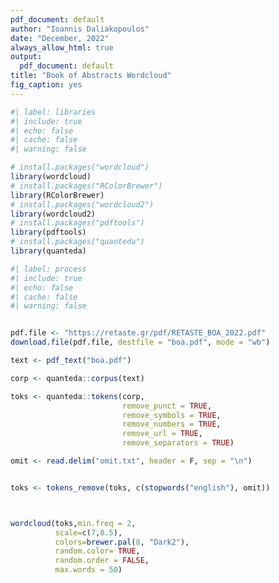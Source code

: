---
pdf_document: default
author: "Ioannis Daliakopoulos"
date: "December, 2022"
always_allow_html: true
output:
  pdf_document: default
title: "Book of Abstracts Wordcloud"
fig_caption: yes
---

```{r}
#| label: libraries
#| include: true  
#| echo: false
#| cache: false
#| warning: false

# install.packages("wordcloud")
library(wordcloud)
# install.packages("RColorBrewer")
library(RColorBrewer)
# install.packages("wordcloud2")
library(wordcloud2)
# install.packages("pdftools")
library(pdftools)
# install.packages("quanteda")
library(quanteda)

```

```{r}
#| label: process
#| include: true  
#| echo: false
#| cache: false
#| warning: false


pdf.file <- "https://retaste.gr/pdf/RETASTE_BOA_2022.pdf"
download.file(pdf.file, destfile = "boa.pdf", mode = "wb")

text <- pdf_text("boa.pdf")

corp <- quanteda::corpus(text)

toks <- quanteda::tokens(corp, 
                         remove_punct = TRUE,
                         remove_symbols = TRUE,
                         remove_numbers = TRUE,
                         remove_url = TRUE,
                         remove_separators = TRUE)

omit <- read.delim("omit.txt", header = F, sep = "\n")


toks <- tokens_remove(toks, c(stopwords("english"), omit))



wordcloud(toks,min.freq = 2, 
          scale=c(7,0.5),
          colors=brewer.pal(8, "Dark2"),  
          random.color= TRUE, 
          random.order = FALSE, 
          max.words = 50)




```
